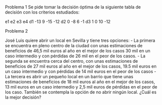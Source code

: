 Problema 1
Se pide tomar la decisión óptima de la siguiente tabla de decisión con los criterios estudiados:
  
  e1 e2  e3  e4
d1 -13  9 -15 -12
d2   0 -8   6  -1
d3   1  0  10 -12

Problema 2

José Luis quiere abrir un local en Sevilla y tiene tres opciones:
  - La primera se encuentra en pleno centro de la ciudad con unas estimaciones de beneficios de 46,5 mil euros al año en el mejor de los casos 30 mil en un caso intermedio y con pérdidas de 26 mil en el peor de los casos.
- La segunda se encuentra cerca del centro, con unas estimaciones de beneficios de 27 mil euros al año en el mejor de los casos, 19.5 mil euros en un caso intermedio y con pérdidas de 14 mil euros en el peor de los casos
- La tercera es abrir un pequeño local en un barrio que tiene unas estimaciones de beneficios de 18 mil euros al año en el mejor de los casos, 13 mil euros en un caso intermedio y 2,5 mil euros de pérdidas en el peor de los caso.
También se contempla la opción de no abrir ningún local.
¿Cuál es la mejor decisión?